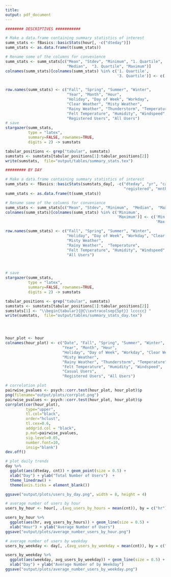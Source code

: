 ```yaml
---
title: 
output: pdf_document
---
```

\pagenumbering{gobble}

```r
######## DESCRIPTIVES ###########

# Make a data.frame containing summary statistics of interest
summ_stats <- fBasics::basicStats(hour[, -c("dteday")])
summ_stats <- as.data.frame(t(summ_stats))

# Rename some of the columns for convenience
summ_stats <- summ_stats[c("Mean", "Stdev", "Minimum", "1. Quartile",
                           "Median",  "3. Quartile", "Maximum")]
colnames(summ_stats)[colnames(summ_stats) %in% c('1. Quartile',
                                                 '3. Quartile')] <- c('Lower quartile',
                                                                      'Upper quartile')

row.names(summ_stats) <- c("Fall", "Spring", "Summer", "Winter", 
                           "Year", "Month", "Hour",
                           "Holiday", "Day of Week", "Workday",
                           "Clear Weather", "Misty Weather", 
                           "Rainy Weather", "Thunderstorm", "Temperature",
                           "Felt Temperature", "Humidity", "Windspeed", "Casual Users", 
                           "Registered Users", "All Users")
# save
stargazer(summ_stats,
          type = "latex", 
          summary=FALSE, rownames=TRUE,
          digits = 2) -> sumstats 

tabular_positions <- grep("tabular", sumstats)
sumstats <- sumstats[tabular_positions[1]:tabular_positions[2]]
write(sumstats,  file="output/tables/summary_stats.tex")

######### BY DAY 

# Make a data.frame containing summary statistics of interest
summ_stats <- fBasics::basicStats(sumstats_day[, -c("dteday", "yr", "casual", 
                                                    "registered", "mnth")])
summ_stats <- as.data.frame(t(summ_stats))

# Rename some of the columns for convenience
summ_stats <- summ_stats[c("Mean", "Stdev", "Minimum",  "Median",  "Maximum")]
colnames(summ_stats)[colnames(summ_stats) %in% c('Minimum',
                                                 'Maximum')] <- c('Min.', 
                                                                  'Max.')

row.names(summ_stats) <- c("Fall", "Spring", "Summer", "Winter", 
                           "Holiday", "Day of Week", "Workday", "Clear Weather", 
                           "Misty Weather", 
                           "Rainy Weather",  "Temperature",
                           "Felt Temperature", "Humidity", "Windspeed", 
                           "All Users")



# save
stargazer(summ_stats,
          type = "latex", 
          summary=FALSE, rownames=TRUE,
          digits = 2) -> sumstats 

tabular_positions <- grep("tabular", sumstats)
sumstats <- sumstats[tabular_positions[1]:tabular_positions[2]]
sumstats[1] <- "\\begin{tabular}{@{\\extracolsep{5pt}} lccccc} "
write(sumstats,  file="output/tables/summary_stats_day.tex")




hour_plot <- hour
colnames(hour_plot) <- c("Date", "Fall", "Spring", "Summer", "Winter", 
                         "Year", "Month", "Hour",
                         "Holiday", "Day of Week", "Workday", "Clear Weather",
                         "Misty Weather", 
                         "Rainy Weather", "Thunderstorm", "Temperature",
                         "Felt Temperature", "Humidity", "Windspeed", 
                         "Casual Users", 
                         "Registered Users", "All Users")

# correlation plot 
pairwise_pvalues <- psych::corr.test(hour_plot, hour_plot)$p
png(filename="output/plots/corrplot.png")
pairwise_pvalues <- psych::corr.test(hour_plot, hour_plot)$p
corrplot(cor(hour_plot),
         type="upper",
         tl.col="black",
         order="hclust",
         tl.cex=0.6,
         addgrid.col = "black",
         p.mat=pairwise_pvalues,
         sig.level=0.05,
         number.font=10,
         insig="blank") 
dev.off()

# plot daily trends
day %>% 
  ggplot(aes(dteday, cnt)) + geom_point(size = 0.5) + 
  xlab("Day") + ylab("Total Number of Users")  +
  theme_linedraw() +
  theme(axis.ticks = element_blank()) 

ggsave("output/plots/users_by_day.png", width = 8, height = 4)

# average number of users by hour 
users_by_hour <- hour[, .(avg_users_by_hours = mean(cnt)), by = c("hr")]

users_by_hour %>% 
  ggplot(aes(hr, avg_users_by_hours)) + geom_line(size = 0.5) + 
  xlab("Hour") + ylab("Average Number of Users")
ggsave("output/plots/average_number_users_by_hour.png")

# average number of users by weekday 
users_by_weekday <- day[, .(avg_users_by_weekday = mean(cnt)), by = c("weekday")]

users_by_weekday %>% 
  ggplot(aes(weekday, avg_users_by_weekday)) + geom_line(size = 0.5) + 
  xlab("Day") + ylab("Average Number of by Weekday")
ggsave("output/plots/average_number_users_by_weekday.png")

```